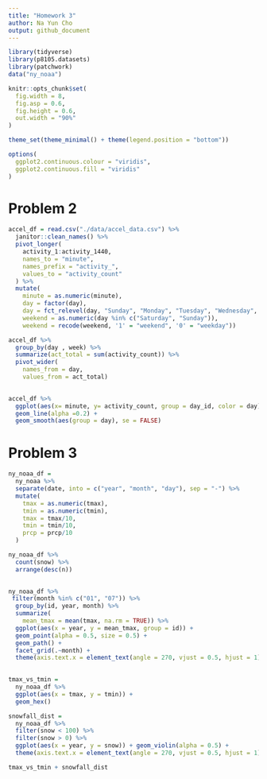 ```yaml
---
title: "Homework 3"
author: Na Yun Cho
output: github_document
---
```


```r
library(tidyverse)
library(p8105.datasets)
library(patchwork)
data("ny_noaa")

knitr::opts_chunk$set(
  fig.width = 8,
  fig.asp = 0.6,
  fig.height = 0.6,
  out.width = "90%"
)

theme_set(theme_minimal() + theme(legend.position = "bottom"))

options(
  ggplot2.continuous.colour = "viridis",
  ggplot2.continuous.fill = "viridis"
)
```



# Problem 2

```r
accel_df = read.csv("./data/accel_data.csv") %>%
  janitor::clean_names() %>%
  pivot_longer(
    activity_1:activity_1440, 
    names_to = "minute",
    names_prefix = "activity_", 
    values_to = "activity_count"
  ) %>%
  mutate(
    minute = as.numeric(minute),
    day = factor(day),
    day = fct_relevel(day, "Sunday", "Monday", "Tuesday", "Wednesday", "Thursday", "Friday", "Saturday"),
    weekend = as.numeric(day %in% c("Saturday", "Sunday")),
    weekend = recode(weekend, '1' = "weekend", '0' = "weekday"))

```

```r
accel_df %>% 
  group_by(day , week) %>%
  summarize(act_total = sum(activity_count)) %>%
  pivot_wider(
    names_from = day, 
    values_from = act_total)
  
```

```r
accel_df %>%
  ggplot(aes(x= minute, y= activity_count, group = day_id, color = day)) +
  geom_line(alpha =0.2) + 
  geom_smooth(aes(group = day), se = FALSE)
```

# Problem 3

```r
ny_noaa_df =
  ny_noaa %>% 
  separate(date, into = c("year", "month", "day"), sep = "-") %>%
  mutate(
    tmax = as.numeric(tmax),
    tmin = as.numeric(tmin),
    tmax = tmax/10,
    tmin = tmin/10,
    prcp = prcp/10
  )

ny_noaa_df %>%
  count(snow) %>%
  arrange(desc(n))
  
```

```r
ny_noaa_df %>% 
 filter(month %in% c("01", "07")) %>%
  group_by(id, year, month) %>%
  summarize(
    mean_tmax = mean(tmax, na.rm = TRUE)) %>%
  ggplot(aes(x = year, y = mean_tmax, group = id)) + 
  geom_point(alpha = 0.5, size = 0.5) +
  geom_path() +
  facet_grid(.~month) +
  theme(axis.text.x = element_text(angle = 270, vjust = 0.5, hjust = 1))
  
```


```r
tmax_vs_tmin = 
  ny_noaa_df %>%
  ggplot(aes(x = tmax, y = tmin)) + 
  geom_hex()

snowfall_dist = 
  ny_noaa_df %>% 
  filter(snow < 100) %>%
  filter(snow > 0) %>%
  ggplot(aes(x = year, y = snow)) + geom_violin(alpha = 0.5) + 
  theme(axis.text.x = element_text(angle = 270, vjust = 0.5, hjust = 1))

tmax_vs_tmin + snowfall_dist
```

